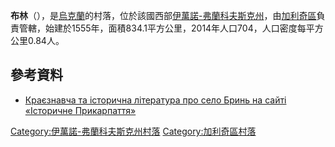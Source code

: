 {{coord|49|2|58|N|24|34|9|E|scale:30000|display=title}}

'''布林'''（{{lang-uk|Бринь}}），是[[烏克蘭|烏克蘭]]的村落，位於該國西部[[伊萬諾-弗蘭科夫斯克州|伊萬諾-弗蘭科夫斯克州]]，由[[加利奇區_(烏克蘭)|加利奇區]]負責管轄，始建於1555年，面積834.1平方公里，2014年人口704，人口密度每平方公里0.84人。

==參考資料==
* [http://www.history.iv-fr.net/category.php?id=236 Краєзнавча та історична література про село Бринь на сайті «Історичне Прикарпаття»] {{Wayback|url=http://www.history.iv-fr.net/category.php?id=236 |date=20160305103201 }}

{{DEFAULTSORT:Бринь}}
[[Category:伊萬諾-弗蘭科夫斯克州村落|Category:伊萬諾-弗蘭科夫斯克州村落]]
[[Category:加利奇區村落|Category:加利奇區村落]]


{{IvanoFrankivsk-geo-stub}}